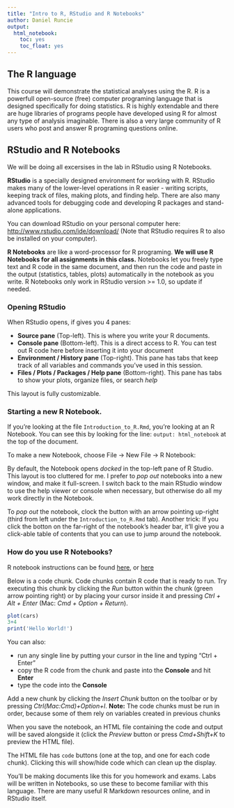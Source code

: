 ```yaml
---
title: "Intro to R, RStudio and R Notebooks"
author: Daniel Runcie
output:
  html_notebook:
    toc: yes
    toc_float: yes
---
```

## The R language
This course will demonstrate the statistical analyses using the R. R is a powerfull open-source (free) 
computer programing language that is designed specifically for doing statistics. R is highly extendable
and there are huge libraries of programs people have developed using R for almost any type of analysis imaginable.
There is also a very large community of R users who post and answer R programing questions online.

## RStudio and R Notebooks
We will be doing all excersises in the lab in RStudio using R Notebooks. 

**RStudio** is a specially designed environment for working with R. RStudio makes many of the lower-level
operations in R easier - writing scripts, keeping track of files, making plots, and finding help. There are also
many advanced tools for debugging code and developing R packages and stand-alone applications.

You can download RStudio on your personal computer here:
[http://www.rstudio.com/ide/download/](http://www.rstudio.com/ide/download/)
(Note that RStudio requires R to also be installed on your computer). 

**R Notebooks** are like a word-processor for R programing. **We will use R Notebooks for all assignments in this class.**
Notebooks let you freely type text and R code in the same document, and then run the code and paste in the output (statistics, tables, plots) 
automatically in the notebook as you write. R Notebooks only work in RStudio version >= 1.0, so update if needed.

### Opening RStudio
When RStudio opens, if gives you 4 panes:

- **Source pane** (Top-left). This is where you write your R documents.
- **Console pane** (Bottom-left). This is a direct access to R. You can test out R code here before inserting it into your document
- **Environment / History pane** (Top-right). This pane has tabs that keep track of all variables and commands you've used in this session.
- **Files / Plots / Packages / Help pane** (Bottom-right). This pane has tabs to show your plots, organize files, or search *help*

This layout is fully customizable.

### Starting a new R Notebook.

If you're looking at the file `Introduction_to_R.Rmd`, you're looking at an R Notebook. 
You can see this by looking for the line: `output: html_notebook` at the top of the document. 

To make a new Notebook, choose File -> New File -> R Notebook:

By default, the Notebook opens *docked* in the top-left pane of R Studio. This layout is too cluttered for me. 
I prefer to *pop out* notebooks into a new window, and make it full-screen. I switch back to the main RStudio window 
to use the help viewer or console when necessary, but otherwise do all my work directly in the Notebook.

To *pop out* the notebook, clock the button with an arrow pointing up-right (third from left under the `Introduction_to_R.Rmd` tab).
Another trick: If you click the botton on the far-right of the notebook's header bar, it'll give you a click-able table of contents
that you can use to jump around the notebook.

### How do you use R Notebooks?

R notebook instructions can be found [here](http://rmarkdown.rstudio.com/r_notebooks.html), or [here](https://www.youtube.com/watch?v=TJmNvfhLCoI)

Below is a code chunk. Code chunks contain R code that is ready to run. 
Try executing this chunk by clicking the *Run* button within the chunk (green arrow pointing right)
or by placing your cursor inside it and pressing *Ctrl + Alt + Enter* (Mac: *Cmd + Option + Return*). 


```r
plot(cars)
3+4
print('Hello World!')
```

You can also:

- run any single line by putting your cursor in the line and typing "Ctrl + Enter"
- copy the R code from the chunk and paste into the **Console** and hit **Enter**
- type the code into the **Console**

Add a new chunk by clicking the *Insert Chunk* button on the toolbar or by pressing *Ctrl(Mac:Cmd)+Option+I*.
**Note:** The code chunks must be run in order, because some of them rely on variables created in previous chunks

When you save the notebook, an HTML file containing the code and output will be saved alongside it 
(click the *Preview* button or press *Cmd+Shift+K* to preview the HTML file).

The HTML file has `code` buttons (one at the top, and one for each code chunk). 
Clicking this will show/hide code which can clean up the display.

You'll be making documents like this for you homework and exams. Labs will be written in Notebooks,
so use these to become familiar with this language. 
There are many useful R Markdown resources online, and in RStudio itself. 

